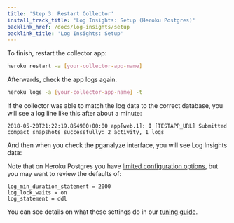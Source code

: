 ```yaml
---
title: 'Step 3: Restart Collector'
install_track_title: 'Log Insights: Setup (Heroku Postgres)'
backlink_href: /docs/log-insights/setup
backlink_title: 'Log Insights: Setup'
---
```




To finish, restart the collector app:

```bash
heroku restart -a [your-collector-app-name]
```

Afterwards, check the app logs again.

```bash
heroku logs -a [your-collector-app-name] -t
```

If the collector was able to match the log data to the correct database, you will see a log line like this after about a minute:

```
2018-05-20T21:22:19.854980+00:00 app[web.1]: I [TESTAPP_URL] Submitted compact snapshots successfully: 2 activity, 1 logs
```

<PublicOnly>
  <p>And then when you check the pganalyze interface, you will see Log Insights data:</p>
  <p>
    <ImgLogInsights />
  </p>
</PublicOnly>

Note that on Heroku Postgres you have [limited configuration options](https://devcenter.heroku.com/articles/heroku-postgres-settings),
but you may want to review the defaults of:

```
log_min_duration_statement = 2000
log_lock_waits = on
log_statement = ddl
```

You can see details on what these settings do in our [tuning guide](https://pganalyze.com/docs/log-insights/setup/tuning-log-config-settings).
